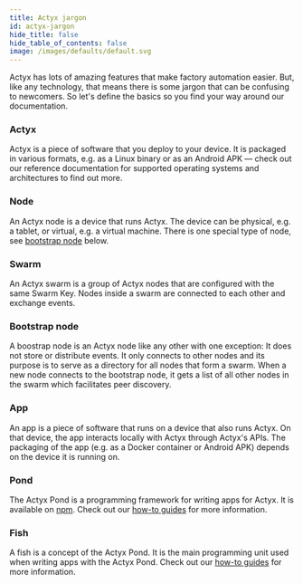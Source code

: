 ```yaml
---
title: Actyx jargon
id: actyx-jargon
hide_title: false
hide_table_of_contents: false
image: /images/defaults/default.svg
---
```


Actyx has lots of amazing features that make factory automation easier. But, like any technology, that means there is some jargon that can be confusing to newcomers.
So let's define the basics so you find your way around our documentation.

### Actyx

Actyx is a piece of software that you deploy to your device. It is packaged in various formats, e.g. as a Linux binary or as an Android APK — check out our reference documentation for supported operating systems and architectures to find out more.

### Node

An Actyx node is a device that runs Actyx. The device can be physical, e.g. a tablet, or virtual, e.g. a virtual machine. There is one special type of node, see [bootstrap node](#bootstrap-node) below.

### Swarm

An Actyx swarm is a group of Actyx nodes that are configured with the same Swarm Key. Nodes inside a swarm are connected to each other and exchange events.

### Bootstrap node

A boostrap node is an Actyx node like any other with one exception: It does not store or distribute events. It only connects to other nodes and its purpose is to serve as a directory for all nodes that form a swarm. When a new node connects to the bootstrap node, it gets a list of all other nodes in the swarm which facilitates peer discovery.

### App

An app is a piece of software that runs on a device that also runs Actyx. On that device, the app interacts locally with Actyx through Actyx's APIs. The packaging of the app (e.g. as a Docker container or Android APK) depends on the device it is running on.

### Pond

The Actyx Pond is a programming framework for writing apps for Actyx. It is available on [npm](http://npmjs.com/package/@actyx/pond). Check out our [how-to guides](/docs/how-to/actyx-pond/introduction) for more information.

### Fish

A fish is a concept of the Actyx Pond. It is the main programming unit used when writing apps with the Actyx Pond. Check out our [how-to guides](/docs/how-to/actyx-pond/introduction) for more information.
